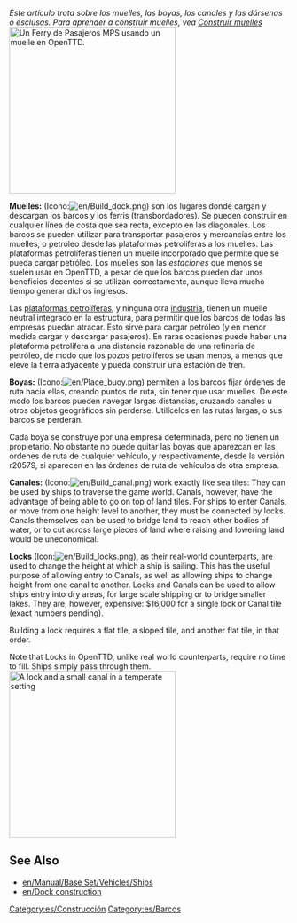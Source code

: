 {{es/Traducción|Docks|50}}


''Este artículo trata sobre los muelles, las boyas, los canales y las dársenas o esclusas.  Para aprender a construir muelles, vea [[es/Manual/Construir muelles|Construir muelles]]''
[[File:en/Dockscreenshot.png|thumb|300px|right|Un [[es/Manual/Base Set/Vehicles/Ferry de Pasajeros MPS|Ferry de Pasajeros MPS]] usando un muelle en OpenTTD.]]

'''Muelles:''' (Icono:[[File:en/Build dock.png]]) son los lugares donde cargan y descargan los barcos y los ferris (transbordadores). Se pueden construir en cualquier línea de costa que sea recta, excepto en las diagonales. Los barcos se pueden utilizar para transportar pasajeros y mercancías entre los muelles, o petróleo desde las plataformas petrolíferas a los muelles. Las plataformas petrolíferas tienen un muelle incorporado que permite que se pueda cargar petróleo. Los muelles son las ''estaciones'' que menos se suelen usar en OpenTTD, a pesar de que los barcos pueden dar unos beneficios decentes si se utilizan correctamente, aunque lleva mucho tiempo generar dichos ingresos.

Las [[es/Manual/Base Set/Economy/Plataforma petrolífera|plataformas petrolíferas]], y ninguna otra [[es/Manual/Base Set/Economy/Industrias|industria]], tienen un muelle neutral integrado en la estructura, para permitir que los barcos de todas las empresas puedan atracar. Esto sirve para cargar petróleo (y en menor medida cargar y descargar pasajeros). En raras ocasiones puede haber una plataforma petrolífera a una distancia razonable de una refinería de petróleo, de modo que los pozos petrolíferos se usan menos, a menos que eleve la tierra adyacente y pueda construir una estación de tren.

'''Boyas:''' (Icono:[[File:en/Place buoy.png]]) permiten a los barcos fijar órdenes de ruta hacia ellas, creando puntos de ruta, sin tener que usar muelles. De este modo los barcos pueden navegar largas distancias, cruzando canales u otros objetos geográficos sin perderse. Utilícelos en las rutas largas, o sus barcos se perderán.

Cada boya se construye por una empresa determinada, pero no tienen un propietario. No obstante no puede quitar las boyas que aparezcan en las órdenes de ruta de cualquier vehículo, y respectivamente, desde la versión r20579, si aparecen en las órdenes de ruta de vehículos de otra empresa.

'''Canales:''' (Icono:[[File:en/Build canal.png]]) work exactly like sea tiles: They can be used by ships to traverse the game world. Canals, however, have the advantage of being able to go on top of land tiles. For ships to enter Canals, or move from one height level to another, they must be connected by locks. Canals themselves can be used to bridge land to reach other bodies of water, or to cut across large pieces of land where raising and lowering land would be uneconomical. 

'''Locks''' (Icon:[[File:en/Build locks.png]]), as their real-world counterparts, are used to change the height at which a ship is sailing. This has the useful purpose of allowing entry to Canals, as well as allowing ships to change height from one canal to another. Locks and Canals can be used to allow ships entry into dry areas, for large scale shipping or to bridge smaller lakes. They are, however, expensive: $16,000 for a single lock or Canal tile (exact numbers pending).

Building a lock requires a flat tile, a sloped tile, and another flat tile, in that order.

Note that Locks in OpenTTD, unlike real world counterparts, require no time to fill. Ships simply pass through them.
[[File:en/Temperate-canal-locks.png|thumb|300px|center|A lock and a small canal in a temperate setting]]


==See Also==
*[[en/Manual/Base Set/Vehicles/Ships]]
*[[en/Dock construction]]


[[Category:es/Construcción]]
[[Category:es/Barcos]]
